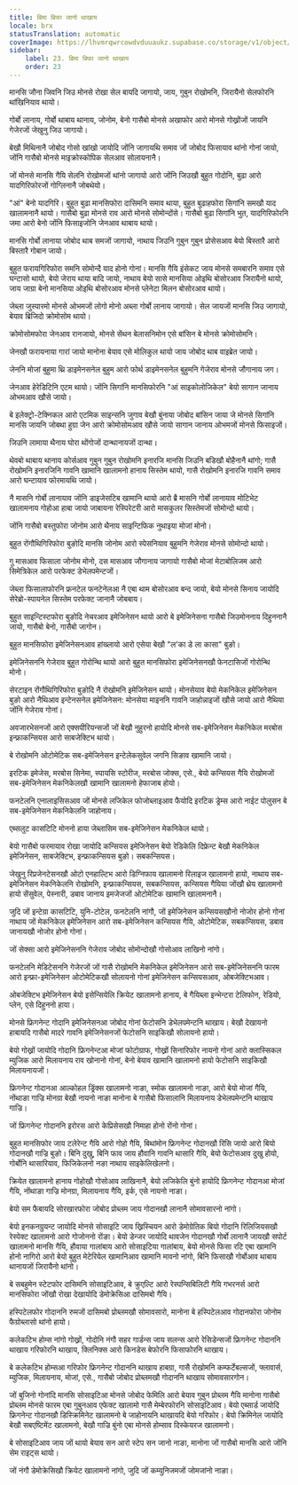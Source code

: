```yaml
---
title: बिमा बिफा जानो थाखाय
locale: brx
statusTranslation: automatic
coverImage: https://lhvmrqwrcowdvduuaukz.supabase.co/storage/v1/object/public/strapi-uploads/small_cover-educacion-fundamental.webp-2d51a7828a2b1309555be27f7e2a61a0.webp
sidebar:
    label: 23. बिमा बिफा जानो थाखाय
    order: 23
---
```

मानसि जौना जिवनि जिउ मोनसे रोखा सेल बायदि जागायो, जाय, गुबुन रोखोमनि, जिरायैनो सेलफोरनि थांखिनियाव थायो।

गोर्बो लानाय, गोर्बो थाबाय थानाय, जोनोम, बेनो गासैबो मोनसे अखाफोर आरो मोनसे गोख्रोंजों जायनि गेजेरजों जेखुनु जिउ जागायो।

बेखौ मिथिनानै जोबोद गोसो खांखो जायोदि जोंनि जागायथि समाव जों जोबोद फिसायाव थांनो गोनां जायो, जोंनि गासैबो मोनसे माइक्रोस्कोपिक सेलआव सोलायनानै।

जों मोनसे मानसि गैयि सेलनि रोखोमजों थांनो जागायो आरो जोंनि जिउखौ बुहुत गोदोनि, बुढा आरो यादगिरिफोरजों गोग्लिनानै जोबथेयो।

"आं" बेनो यादगिरि। बुहुत बुढा मानसिफोरा दासिमनि समाव थाया, बुहुत बुढाहफोरा सिगांनि समखौ याद खालामनानै थायो। गासैबो बुढा मोनसे राव आरो मोनसे सोमोन्दोंसे। गासैबो बुढा सिगांनि भुत, यादगिरिफोरनि जमा आरो बेनो जोंनि फिसाइजोनि जेनआव थाबाय थायो।

मानसि गोर्बो लानाया जोबोद थाब समजों जागायो, नाथाय जिउनि गुबुन गुबुन प्रोसेसआव बेयो बिस्तारै आरो बिस्तारै गोबान जायो।

बुहुत फरायगिरिफोरा समनि सोमोन्दै याद होनो गोनां। मानसि गैयि इंसेकट जाय मोनसे समबारनि समाव एसे घन्टासो थायो, बेयो जेराय थाया बादि जायो, नाथाय बेयो सासे मानसिया ओइथि बोसोरआव जिरायैनो थायो, जाय जाग्रा बेनो मानसिया ओइथि बोसोरआव मोनसे प्लेनेटा मिलन बोसोरआव थायो।

जेब्ला जुस्पारमो मोनसे ओभमजों लोगो मोनो अब्ला गोर्बो लानाय जागायो। सेल जायजों मानसि जिउ जागायो, बेयाव ब्रिजिदो क्रोमोसोम थायो।

क्रोमोसोमफोरा जेनआव रानजायो, मोनसे सेंथन बेलासनिमोन एसे बांसिन बे मोनसे क्रोमोसोमनि।

जेनखौ फरायनाया गारां जायो मानोना बेयाव एसे मोलिकुल थायो जाय जोबोद थाब वाइब्रेत जायो।

जेननि मोजां बुहुमा थ्रि डाइमेनसनेल बुहुम आरो फोर्थ डाइमेनसनेल बुहुमनि गेजेराव मोनसे जौगानाय जग।

जेनआव हेरेडिटिनि एटम थायो। जोंनि सिगांनि मानसिफोरनि "आं साइकोलोजिकेल" बेयो सागान जानाय ओभमआव खौसे जायो।

बे इलेक्ट्रो-टेक्निकल आरो एटमिक साइन्सनि जुगाव बेखौ बुंनाया जोबोद बांसिन जाया जे मोनसे सिगांनि मानसि जायनि जोबथा हुग्रा जेन आरो क्रोमोसोमआव खौसे जायो सागान जानाय ओभमजों मोनसे फिसाइजों।

जिउनि लामाया थैनाय घोरा थोंगोजों दान्थानायजों दान्था।

थेवबो थाबाय थानाय कोर्सआव गुबुन गुबुन रोखोमनि इनारजि मानसि जिउनि बडिखौ बोहैनानै थांगो; गासै रोखोमनि इनारजिनि गावनि खामानि खालामनो हानाय सिस्तेम थायो, गासै रोखोमनि इनारजि गावनि समाव आरो घन्टायाव फोरमायथि जायो।

नै मासनि गोर्बो लानायाव जोंनि डाइजेसटिब खामानि थायो आरो ब्रै मासनि गोर्बो लानायाव मोटिभेट खालामनाय गोहोआ हाबा जायो जाबायना रेस्पिरेटरी आरो मासकुलर सिस्तेमजों सोमोन्दो थायो।

जोंनि गासैबो बस्तुफोरा जोनोम आरो थैनाय साइन्टिफिक नुथाइया मोजां मोनो।

बुहुत रोंगौथिगिरिफोरा बुङोदि मानसि जोनोम आरो स्पेसनियाव बुहुमनि गेजेराव मोनसे सोमोन्दो थायो।

गु मासआव फिसाला जोनोम मोनो, दस मासआव जौगानाय जागायो गासैबो मोजां मेटाबोलिजम आरो सिमेत्रिकेल आरो परफेक्ट डेभेलपमेन्टजों।

जेब्ला फिसालाफोरनि फ्रनटेल फनटेनेलआ नै एबा थाम बोसोरआव बन्द जायो, बेयो मोनसे सिनाय जायोदि सेरेब्रो-स्पायनेल सिस्तेम परफेक्ट जानानै जोबबाय।

बुहुत साइन्टिस्टफोरा बुङोदि नेचरआव इमेजिनेसन थायो आरो बे इमेजिनेसना गासैबो जिउमोननाय दिहुननानै जायो, गासैबो बेनो, गासैबो जागोन।

बुहुत मानसिफोरा इमेजिनेसनआव हांख्लायो आरो एसेया बेखौ "ल'का डे ला कासा" बुङो।

इमेजिनेसननि गेजेराव बुहुत गोरोन्थि थायो आरो बुहुत मानसिफोरा इमेजिनेसनखौ फेनटासिजों गोरोन्थि मोनो।

सेरटाइन रोंगौथिगिरिफोरा बुङोदि नै रोखोमनि इमेजिनेसन थायो। मोनसेयाव बेयो मेकनिकेल इमेजिनेसन बुङो आरो नैथिआव इन्टेनसनेल इमेजिनेसन: मोनसेया माइननि गावनि जाहोन्नाइजों खौसे जायो आरो नैथिया जोंनि गेजेराव गोनां।

अवजारभेसनजों आरो एक्सपीरियन्सजों जों बेखौ नुहुरनो हायोदि मोनसे सब-इमेजिनेसन मेकनिकेल मरबोस इन्फ्राकन्सियस आरो साबजेक्टिभ थायो।

बे रोखोमनि ओटोमेटिक सब-इमेजिनेसन इन्टेलेकसुवेल जगनि सिङाव खामानि जायो।

इरटिक इमेजेस, मरबोस सिनेमा, स्पायसि स्टोरीज, मरबोस जोक्स, एसे., बेयो कन्सियस गैयि रोखोमजों सब-इमेजिनेसन मेकनिकेलखौ खामानि खालामनो हेफाजाब होयो।

फनटेलनि एनालाइसिसआव जों मोनसे लजिकेल फोजोब्लाइआव फैयोदि इरटिक ड्रेम्स आरो नाईट पोलुसन बे सब-इमेजिनेसन मेकनिकेलनि जाहोनाय।

एब्सलुट कासटिटि मोननो हाया जेब्लासिम सब-इमेजिनेसन मेकनिकेल थायो।

बेयो गासैबो फरमायाव रोखा जायोदि कन्सियस इमेजिनेसन बेयो रेडिकेलि दिफ्रेन्ट बेखौ मेकनिकेल इमेजिनेसन, साबजेक्टिभ, इन्फ्राकन्सियस बुङो। सबकन्सियस।

जेखुनु रिप्रजेनटेसनखौ ओटो एनहाल्टिभ आरो डिग्निफाय खालामनो रिलाइज खालामनो हायो, नाथाय सब-इमेजिनेसन मेकनिकेलनि रोखोमनि, इन्फ्राकन्सियस, सबकन्सियस, कन्सियस गैयिया जोंखौ थ्रेय खालामनो हायो सेंसुवेल, पेस्नारी, डबाव जानाय इमजेजजों ओटोमेटिक खामानि खालामनानै।

जुदि जों इन्टेग्रा कासटिटि, युनि-टोटेल, फनटेलनि नांगौ, जों इमेजिनेसन कन्सियसखौनो नोजोर होनो गोनां नाथाय जों मेकनिकेल इमेजिनेसन आरो सब-इमेजिनेसन कन्सियस गैयि, ओटोमेटिक, सबकन्सियस, डबाव जानायखौ नोजोर होनो गोनां।

जों सेक्सा आरो इमेजिनेसननि गेजेराव जोबोद सोमोन्दोखौ गोसोआव लाखिनो नांगो।

फनटेलनि मेडिटेसननि गेजेरजों जों गासै रोखोमनि मेकनिकेल इमेजिनेसन आरो सब-इमेजिनेसननि फारम आरो इन्फ्रा-इमेजिनेसन ओटोमेटिकखौ सोलायनो गोनां इमेजिनेसन कन्सियसआव, ओबजेक्टिभआव।

ओबजेक्टिभ इमेजिनेसन बेयो इसेन्सियेलि क्रियेट खालामनो हानाय, बे गैयिब्ला इन्भेन्टरा टेलिफोन, रेडियो, प्लेन, एसे दिहुननो हाया।

मोनसे फ्रिगनेन्ट गोदानि इमेजिनेसनआ जोबोद गोनां फेटोसनि डेभेलपमेन्टनि थाखाय। बेखौ देखायनो हाबायदि गासैबो मादरे गावनि इमेजिनेसनजों फेटोसनि साइकिखौ सोलायनो हायो।

बेयो गोख्रों जायोदि गोदानि फ्रिगनेन्टआ मोजां फोटोग्राफ, गोख्रों सिनारिफोर नायनो गोनां आरो क्लास्सिकल म्युजिक आरो मिलायनाय राव खोनानो गोनां, बेनो बेयाव खामानि खालामनो हायो फेटोसनि साइकिखौ मिलायनायजों।

फ्रिगनेन्ट गोदानआ आल्कोहल ड्रिंक्स खालामनो नाङा, स्मोक खालामनो नाङा, आरो बेयो मोजां गैयि, नोंथाङा गाज्रि मोनग्रा बेखौ नायनो नाङा मानोना बे गासैबो फिसालानि मिलायनाय डेभेलपमेन्टनि थाखाय गाज्रि।

जों फ्रिगनेन्ट गोदाननि इरोरस आरो केप्रिसेसखौ निमाहा होनो रोंनो गोनां।

बुहुत मानसिफोर जाय टलेरेन्ट गैयि आरो गोहो गैयि, बिथांमोन फ्रिगनेन्ट गोदानखौ रिसि जायो आरो बियो गोदानखौ गाज्रि बुङो। बिनि दुखु, बिनि फाव जाय हौवानि गावनि थासारि गैयि, बेयो फेटोसआव दुखु होयो, गोर्बोनि थासारियाव, फिजिकेलनो नङा नाथाय साइकेलिखेलनो।

क्रियेत खालामनो हानाय गोहोखौ गोसोआव लाखिनानै, बेयो लजिकेलि बुंनो हायोदि फ्रिगनेन्ट गोदानआ मोजां गैयि, नोंथाङा गाज्रि मोनग्रा, मिलायनाय गैयि, इर्क, एसे नायनो नाङा।

बेयो सम फैबायदि सोरखारफोरा जोबोद प्रोब्लम जाय गोदानखौ लानानै सोमावसारनो नांगो।

बेयो इनकनग्रुयन्ट जायोदि मोनसे सोसाइटि जाय ख्रिस्चियन आरो डेमोग्रेतिक बियो गोदानि रिलिजियसखौ रेस्पेक्ट खालामनो आरो गोजोननो रोंङा। बेयो डेन्जर जायोदि थावजेन गोदानखौ गोर्बो लानानै जायखौ सपोर्ट खालामनो मानसि गैयि, हौवाया गालांबाय आरो सोसाइटिया गालांबाय, बेयो मोनसे फिसा रटि एबा खामानि होनो नागिरो आरो बेयो बुहुत मेटेरियेल खामानिआव खामानि मावनो नांगो, बिनि फिसाखौ गोर्बोआव थाबाय थानायजों जिरायैनो थांनो।

बे सबहुमेन स्टेटफोर दासिमनि सोसाइटिआव, बे क्रुएल्टि आरो रेस्पन्सिबिलिटी गैयि गभरनर्स आरो मानसिफोरा जोंखौ रोखा देखायोदि डेमोक्रेसिआ दासिमबो गैयि।

हस्पिटेलफोर गोदाननि रुमजों दासिमबो प्रोब्लमखौ सोमावसारो, मानोना बे हस्पिटेलआव गोदानफोरा जोनोम फैग्रोब्लासो थांनो हायो।

कलेकटिभ होम्स नांगो गोख्रों, गोदोनि नंगौ सहर गार्डन्स जाय सलन्स आरो रेसिडेन्सजों फ्रिगनेन्ट गोदाननि थाखाय गरिफोरनि थाखाय, क्लिनिक्स आरो किनडेस बेफोरनि फिसाफोरनि थाखाय।

बे कलेकटिभ होम्सआ गरिफोर फ्रिगनेन्ट गोदाननि थाखाय हाबग्रा, गासै रोखोमनि कम्फर्टेबल्सजों, फ्लावार्स, म्युजिक, मिलायनाय, मोजां, एसे., गासैबो जोबोद प्रोब्लमखौ गोदाननि थाखाय सोमावसारगोन।

जों बुजिनो गोनांदि मानसि सोसाइटिआ मोनसे जोबोद फेमिलि आरो बेयाव गुबुन प्रोब्लम गैयि मानोना गासैबो प्रोब्लम मोनसे फारम एबा गुबुनआव एफेक्ट खालामो गासै मेम्बेरफोरनि सोसाइटिआव। बेयो एब्सार्ड जायोदि फ्रिगनेन्ट गोदानखौ डिस्क्रिमिनेट खालामनो बे जाहोनायनि थाखायदि बेयो गरिफोर। बेयो क्रिमिनेल जायोदि बेखौ सबएष्टिमेंट खालामनो, बेखौ गाज्रि बुंनो एबा मोनसे होम्साव दिस्केयरज खालामनो।

बे सोसाइटिआव जाय जों थायो बेयाव सन आरो स्टेप सन जानो नाङा, मानोना जों गासैबो मानसि आरो जोंनि सेम राइट्स थायो।

जों नंगौ डेमोक्रेसिखौ क्रियेट खालामनो नांगो, जुदि जों कम्युनिजमजों जोमजांनो नाङा।

